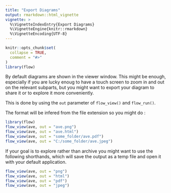 ```yaml
---
title: "Export Diagrams"
output: rmarkdown::html_vignette
vignette: >
  %\VignetteIndexEntry{Export Diagrams}
  %\VignetteEngine{knitr::rmarkdown}
  %\VignetteEncoding{UTF-8}
---
```


```r
knitr::opts_chunk$set(
  collapse = TRUE,
  comment = "#>"
)
library(flow)
```

By default diagrams are shown in the viewer window. This might be enough,
especially if you are lucky enoug to have a touch screen to zoom in and out on the relevant subparts, but you might want to export your diagram
to share it or to explore it more conveniently.

This is done by using the `out` parameter of `flow_view()` and `flow_run()`.

The format will be infered from the file extension so you might do :

```r
library(flow)
flow_view(ave, out = "ave.png")
flow_view(ave, out = "ave.html")
flow_view(ave, out = "some_folder/ave.pdf")
flow_view(ave, out = "C:/some_folder/ave.jpeg")
```

If your goal is to explore rather than archive you might want to use
the following shorthands, which will save the output as a temp file and
open it with your default application.

```r
flow_view(ave, out = "png")
flow_view(ave, out = "html")
flow_view(ave, out = "pdf")
flow_view(ave, out = "jpeg")
```
